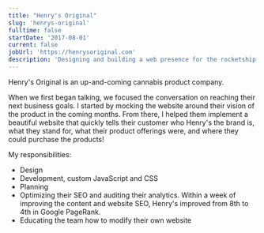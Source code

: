 ```yaml
---
title: "Henry's Original"
slug: 'henrys-original'
fulltime: false
startDate: '2017-08-01'
current: false
jobUrl: 'https://henrysoriginal.com'
description: 'Designing and building a web presence for the rocketship cannabis brand.'
---
```


Henry's Original is an up-and-coming cannabis product company.

When we first began talking, we focused the conversation on reaching their next business goals. I
started by mocking the website around their vision of the product in the coming months. From there,
I helped them implement a beautiful website that quickly tells their customer who Henry's the brand
is, what they stand for, what their product offerings were, and where they could purchase the
products!

My responsibilities:

- Design
- Development, custom JavaScript and CSS
- Planning
- Optimizing their SEO and auditing their analytics. Within a week of improving the content and
  website SEO, Henry's improved from 8th to 4th in Google PageRank.
- Educating the team how to modify their own website
